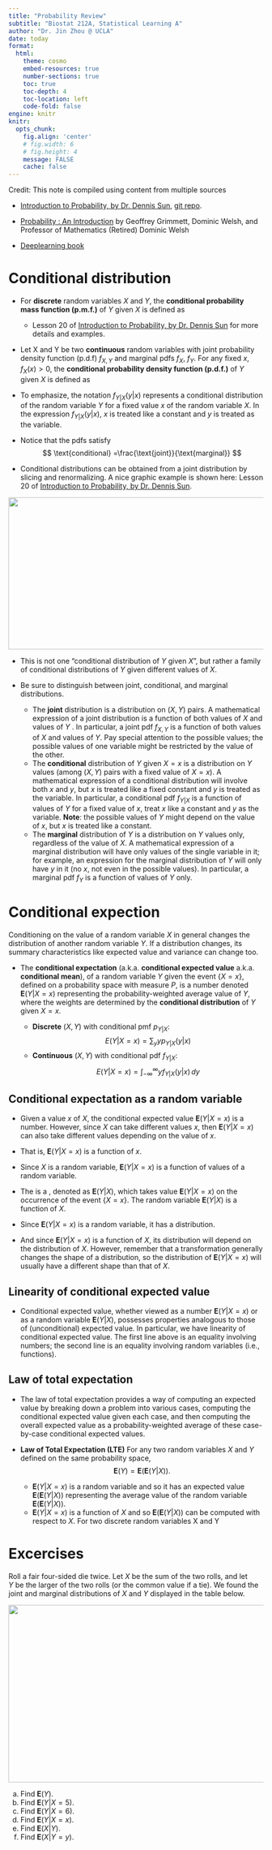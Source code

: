 ```yaml
---
title: "Probability Review"
subtitle: "Biostat 212A, Statistical Learning A"
author: "Dr. Jin Zhou @ UCLA"
date: today
format:
  html:
    theme: cosmo
    embed-resources: true
    number-sections: true
    toc: true
    toc-depth: 4
    toc-location: left
    code-fold: false
engine: knitr
knitr:
  opts_chunk: 
    fig.align: 'center'
    # fig.width: 6
    # fig.height: 4
    message: FALSE
    cache: false
---
```


Credit: This note is compiled using content from multiple sources

- [Introduction to Probability, by Dr. Dennis Sun](https://dlsun.github.io/probability/), [git repo](https://github.com/dlsun/probability). 

- [Probability : An Introduction](https://search.library.ucla.edu/permalink/01UCS_LAL/192ecse/cdi_askewsholts_vlebooks_9780191019937) by Geoffrey Grimmett, Dominic Welsh, and Professor of Mathematics (Retired) Dominic Welsh

- [Deeplearning book](https://www.deeplearningbook.org/contents/prob.html) 


#  Conditional distribution

- For **discrete** random variables $X$ and $Y$, the **conditional probability mass function (p.m.f.)** of $Y$ given $X$ is defined as 
\begin{equation}
f_{Y|X}(y|x) \overset{\text{def}}{=} P(Y = y | X = x) = \frac{f(x, y)}{f_X(x)}.
\end{equation}
  + Lesson 20 of [Introduction to Probability, by Dr. Dennis Sun](https://dlsun.github.io/probability/) for more details and examples.


- Let X and Y be two **continuous** random variables with joint probability density function (p.d.f) $f_{X, Y}$ and marginal pdfs $f_X$, $f_Y$.  For any fixed  $x$, $f_X(x)>0$, the **conditional probability density function (p.d.f.)** of $Y$ given $X$ is defined as
\begin{equation}
f_{Y|X}(y|x) \overset{\text{def}}{=} \frac{f(x, y)}{f_X(x)}.
\end{equation}

- To emphasize, the notation $f_{Y|X}(y|x)$ represents a conditional distribution of the random  variable $Y$ for a fixed value $x$ of the random variable $X$. In the expression $f_{Y|X}(y|x)$, $x$ is treated like a constant and $y$ is treated as the variable.

- Notice that the pdfs satisfy
$$
\text{conditional} =\frac{\text{joint}}{\text{marginal}} 
$$

- Conditional distributions can be obtained from a joint distribution by slicing and renormalizing. A nice graphic example is shown here: Lesson 20 of [Introduction to Probability, by Dr. Dennis Sun](https://dlsun.github.io/probability/).

<p align="center">
![](conditional-x-1.png){width=700px height=300px} 
</p>

- This is not one "conditional distribution of $Y$ given $X$", but rather a family of conditional distributions of $Y$ given different values of $X$.

- Be sure to distinguish between joint, conditional, and marginal distributions. 
  + The **joint** distribution is a distribution on $(X, Y)$ pairs. A mathematical expression of a joint distribution is a function of both values of $X$ and values of $Y$ . In particular, a joint pdf $f_{X, Y}$ is a function of both values of $X$ and values of $Y$. Pay special attention to the possible values; the possible values of one variable might be restricted by the value of the other. 
  + The **conditional** distribution of $Y$ given $X = x$ is a distribution on $Y$ values (among $(X, Y)$ pairs with a fixed value of $X = x$). A mathematical expression of a conditional distribution will involve both $x$ and $y$, but $x$ is treated like a fixed constant and $y$ is treated as the variable. In particular, a conditional pdf $f_{Y|X}$ is a function of values of $Y$ for a fixed value of $x$, treat $x$ like a constant and $y$ as the variable. **Note**: the possible values of $Y$ might depend on the value of $x$, but $x$ is treated like a constant. 
  + The **marginal** distribution of $Y$ is a distribution on $Y$ values only, regardless of the value of $X$. A mathematical expression of a marginal distribution will have only values of the single variable in it; for example, an expression for the marginal distribution of $Y$ will only have $y$ in it (no $x$, not even in the possible values). In particular, a marginal pdf $f_Y$ is a function of values of $Y$ only.

# Conditional expection 
Conditioning on the value of a random variable $X$ in general changes the distribution of another random variable $Y$. If a distribution changes, its summary characteristics like expected value and variance can change too.

- The **conditional expectation**  (a.k.a. **conditional expected value** a.k.a. **conditional mean**), of a random variable $Y$ given the event $\{X = x\}$, defined on a probability space with measure $P$, is a number denoted $\mathbf{E}(Y|X = x)$ representing the probability-weighted average value of $Y$, where the weights are determined by the **conditional distribution** of $Y$ given $X = x$.

  + $\textbf{Discrete}$ $(X, Y)$ with conditional pmf $p_{Y|X}$: 
$$ 
E(Y|X = x) = \sum_{y} y p_{Y|X} (y|x) 
$$
  + $\textbf{Continuous}$ $(X, Y)$ with conditional pdf $f_{Y|X}$:
$$
E(Y|X = x) = \int_{-\infty}^{\infty} y f_{Y|X} (y|x) \, dy 
$$

##  Conditional expectation  as a random variable
- Given a value $x$ of $X$, the conditional expected value $\mathbf{E}( Y | X = x)$ is a number. However, since $X$ can take different values $x$, then $\mathbf{E}(Y | X = x)$ can also take different values depending on the value of $x$. 
- That is, $\mathbf{E}( Y | X = x)$ is a function of $x$. 
- Since $X$ is a random variable, $\mathbf{E}( Y | X = x)$ is a function of values of a random variable.

- The \textit{conditional expectation of  $Y$ given $X$} is a \textit{random variable}, denoted as $\textbf{E}(Y|X)$, which takes value $\textbf{E}(Y|X = x)$ on the occurrence of the event $\{X = x\}$. The random variable $\textbf{E}(Y|X)$ is a function of $X$.

- Since $\mathbf{E}( Y | X = x)$ is a random variable, it has a distribution. 

- And since $\mathbf{E}( Y | X = x)$ is a function of $X$, its distribution will depend on the distribution of $X$. However, remember that a transformation generally changes the shape of a distribution, so the distribution of $\mathbf{E}( Y | X = x)$ will usually have a different shape than that of $X$.

## Linearity of conditional expected value

- Conditional expected value, whether viewed as a number $\mathbf{E}( Y | X = x)$ or as a random variable $\mathbf{E}(Y|X)$, possesses properties analogous to those of (unconditional) expected value. In particular, we have linearity of conditional expected value.
\begin{align*}
\mathbf{E}(a_1Y_1 + \ldots + a_nY_n | X = x) & = a_1\mathbf{E}(Y_1 | X = x) + \ldots + a_nE(Y_n | X = x)\\
\mathbf{E}(a_1Y_1 + \ldots + a_nY_n | X) & = a_1\mathbf{E}(Y_1 | X = x) + \ldots + a_nE(Y_n | X)
\end{align*}
The first line above is an equality involving numbers; the second line is an equality involving random variables (i.e., functions).

## Law of total expectation 
- The law of total expectation provides a way of computing an expected value by breaking down a problem into various cases, computing the conditional expected value given each case, and then computing the overall expected value as a probability-weighted average of these case-by-case conditional expected values.

- **Law of Total Expectation (LTE)** For any two random variables $X$ and $Y$ defined on the same probability space, 
$$
\mathbf{E}(Y) = \mathbf{E}(\mathbf{E}(Y|X)). 
$$
  + $\mathbf{E}( Y | X = x)$ is a random variable and so it has an expected value $\mathbf{E}(\mathbf{E}(Y|X))$ representing the average value of the random variable $\mathbf{E}(\mathbf{E}(Y|X))$. 
  + $\mathbf{E}( Y | X = x)$ is a function of $X$ and so $\mathbf{E}(\mathbf{E}(Y|X))$ can be computed with respect to $X$. For two discrete random variables X and Y
\begin{align*}
\mathbf{E}(\mathbf{E}(Y|X)) & = \sum_{x} \mathbf{E}(Y|X = x) \mathbf{P}(X = x)\\
& = \sum_{x} \sum_{y} y \mathbf{P}_{Y|X} (y|x) \mathbf{P}(X = x)\\
& = \sum_{x} \sum_{y} y \mathbf{P}_{X,Y} (x, y)\\
& = \sum_{y} y\sum_{x} \mathbf{P}_{X,Y} (x, y)\\
& = \sum_{y} y \mathbf{P}_{Y} (y)\\
& = \mathbf{E}(Y)
\end{align*}

# Excercises

Roll a fair four-sided die twice. Let  $X$ be the sum of the two rolls, and let  
$Y$ be the larger of the two rolls (or the common value if a tie). We found the joint and marginal distributions of $X$ and $Y$ displayed in the table below.

<p align="center">
  <img src="joint-dist.png" width="700" height="350">
</p>

(a) Find $\mathbf{E}(Y)$.
(b) Find $\mathbf{E}(Y|X = 5)$.
(c) Find $\mathbf{E}(Y|X = 6)$.
(d) Find $\mathbf{E}(Y|X = x)$.
(e) Find $\mathbf{E}(X|Y)$.
(f) Find $\mathbf{E}(X|Y = y)$.




